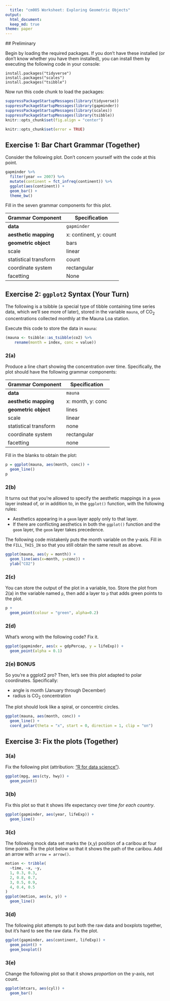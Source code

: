 ```yaml
---
  title: "cm005 Worksheet: Exploring Geometric Objects"
output: 
  html_document:
  keep_md: true
theme: paper
---
```

  
  ## Preliminary
  
  Begin by loading the required packages. If you don't have these installed (or don't know whether you have them installed), you can install them by executing the following code in your console:
  
```
install.packages("tidyverse")
install.packages("scales")
install.packages("tsibble")
```

Now run this code chunk to load the packages:
  
```r
suppressPackageStartupMessages(library(tidyverse))
suppressPackageStartupMessages(library(gapminder))
suppressPackageStartupMessages(library(scales))
suppressPackageStartupMessages(library(tsibble))
knitr::opts_chunk$set(fig.align = "center")
```

<!---The following chunk allows errors when knitting--->
  
  ```r
knitr::opts_chunk$set(error = TRUE)
```

## Exercise 1: Bar Chart Grammar (Together)

Consider the following plot. Don't concern yourself with the code at this point.

```r
gapminder %>% 
  filter(year == 2007) %>% 
  mutate(continent = fct_infreq(continent)) %>% 
  ggplot(aes(continent)) +
  geom_bar() +
  theme_bw()
```

Fill in the seven grammar components for this plot.

| Grammar Component     | Specification |
|-----------------------|---------------|
| __data__              | `gapminder` |
| __aesthetic mapping__ | x: continent, y: count|
| __geometric object__  | bars |
| scale                 | linear |
| statistical transform | count |
| coordinate system     | rectangular |
| facetting             | None |

## Exercise 2: `ggplot2` Syntax (Your Turn)

The following is a tsibble (a special type of tibble containing time series data, which we'll see more of later), stored in the variable `mauna`, of CO$_2$ concentrations collected monthly at the Mauna Loa station.

Execute this code to store the data in `mauna`:
  
```r
(mauna <- tsibble::as_tsibble(co2) %>% 
    rename(month = index, conc = value))
```

### 2(a)

Produce a line chart showing the concentration over time. Specifically, the plot should have the following grammar components:
  
  | Grammar Component     | Specification |
  |-----------------------|---------------|
  | __data__              | `mauna` |
  | __aesthetic mapping__ | x: month, y: conc |
  | __geometric object__  | lines |
  | scale                 | linear |
  | statistical transform | none |
  | coordinate system     | rectangular |
  | facetting             | none |
  
  Fill in the blanks to obtain the plot:
  
```r
p = ggplot(mauna, aes(month, conc)) +
  geom_line()
p
```

### 2(b)

It turns out that you're allowed to specify the aesthetic mappings in a `geom` layer instead of, or in addition to, in the `ggplot()` function, with the following rules:

- Aesthetics appearing in a `geom` layer apply only to that layer.
- If there are conflicting aesthetics in both the `ggplot()` function and the `geom` layer, the `geom` layer takes precedence.

The following code mistakenly puts the month variable on the y-axis. Fill in the `FILL_THIS_IN` so that you still obtain the same result as above.

```r
ggplot(mauna, aes(y = month)) +
  geom_line(aes(x=month, y=conc)) + 
  ylab("CO2")
```

### 2(c)

You can store the output of the plot in a variable, too. Store the plot from 2(a) in the variable named `p`, then add a layer to `p` that adds green points to the plot.

```r
p +
  geom_point(colour = "green", alpha=0.2)
```

### 2(d)

What's wrong with the following code? Fix it.

```r
ggplot(gapminder, aes(x = gdpPercap, y = lifeExp)) +
  geom_point(alpha = 0.1)
```


### 2(e) BONUS

So you're a ggplot2 pro? Then, let's see this plot adapted to polar coordinates. Specifically:
  
  - angle is month (January through December)
- radius is CO$_2$ concentration

The plot should look like a spiral, or concentric circles. 

```r
ggplot(mauna, aes(month, conc)) +
  geom_line() +
  coord_polar(theta = "x", start = 0, direction = 1, clip = "on")
```


## Exercise 3: Fix the plots (Together)

### 3(a)

Fix the following plot (attribution: ["R for data science"](https://r4ds.had.co.nz/data-visualisation.html)).

```r
ggplot(mpg, aes(cty, hwy)) + 
  geom_point()
```


### 3(b)

Fix this plot so that it shows life expectancy over time _for each country_.

```r
ggplot(gapminder, aes(year, lifeExp)) +
  geom_line()
```




### 3(c)

The following mock data set marks the (x,y) position of a caribou at four time points. Fix the plot below so that it shows the path of the caribou. Add an arrow with `arrow = arrow()`.

```r
motion <- tribble(
  ~time, ~x, ~y,
  1, 0.3, 0.3,
  2, 0.8, 0.7,
  3, 0.5, 0.9,
  4, 0.4, 0.5
)
ggplot(motion, aes(x, y)) + 
  geom_line()
```

### 3(d)

The following plot attempts to put both the raw data and boxplots together, but it's hard to see the raw data. Fix the plot.

```r
ggplot(gapminder, aes(continent, lifeExp)) +
  geom_point() +
  geom_boxplot()
```

### 3(e)

Change the following plot so that it shows _proportion_ on the y-axis, not count.

```r
ggplot(mtcars, aes(cyl)) +
  geom_bar()
```
